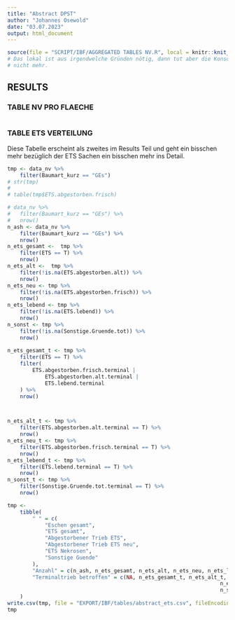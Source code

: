 ```yaml
---
title: "Abstract DPST"
author: "Johannes Osewold"
date: "03.07.2023"
output: html_document
---
```


```r
source(file = "SCRIPT/IBF/AGGREGATED TABLES NV.R", local = knitr::knit_global())
# Das lokal ist aus irgendwelche Gründen nötig, dann tut aber die Konsole rechts
# nicht mehr.
```

## RESULTS


### TABLE NV PRO FLAECHE

```r


```



### TABLE ETS VERTEILUNG

Diese Tabelle erscheint als zweites im Results Teil und geht ein bisschen mehr bezüglich der ETS Sachen  ein bisschen mehr ins Detail.
```r
tmp <- data_nv %>% 
	filter(Baumart_kurz == "GEs")
# str(tmp)
# 
# table(tmp$ETS.abgestorben.frisch)

# data_nv %>% 
# 	filter(Baumart_kurz == "GEs") %>% 
# 	nrow()
n_ash <- data_nv %>% 
	filter(Baumart_kurz == "GEs") %>% 
	nrow()
n_ets_gesamt <-  tmp %>% 
	filter(ETS == T) %>% 
	nrow()
n_ets_alt <-  tmp %>% 
	filter(!is.na(ETS.abgestorben.alt)) %>% 
	nrow()
n_ets_neu <- tmp %>% 
	filter(!is.na(ETS.abgestorben.frisch)) %>% 
	nrow()
n_ets_lebend <- tmp %>% 
	filter(!is.na(ETS.lebend)) %>% 
	nrow()
n_sonst <- tmp %>% 
	filter(!is.na(Sonstige.Gruende.tot)) %>%
	nrow()
				 	
n_ets_gesamt_t <- tmp %>%
	filter(ETS == T) %>%
	filter(
		ETS.abgestorben.frisch.terminal |
			ETS.abgestorben.alt.terminal |
			ETS.lebend.terminal
	) %>%
	nrow()



n_ets_alt_t <- tmp %>% 
	filter(ETS.abgestorben.alt.terminal == T) %>% 
	nrow()
n_ets_neu_t <- tmp %>% 
	filter(ETS.abgestorben.frisch.terminal == T) %>% 
	nrow()
n_ets_lebend_t <- tmp %>% 
	filter(ETS.lebend.terminal == T) %>% 
	nrow()
n_sonst_t <- tmp %>% 
	filter(Sonstige.Gruende.tot.terminal == T) %>% 
	nrow()

tmp <-
	tibble(
		" " = c(
			"Eschen gesamt",
			"ETS gesamt",
			"Abgestorbener Trieb ETS",
			"Abgestorbener Trieb ETS neu",
			"ETS Nekrosen",
			"Sonstige Guende"
		),
		"Anzahl" = c(n_ash, n_ets_gesamt, n_ets_alt, n_ets_neu, n_ets_lebend, n_sonst),
		"Terminaltrieb betroffen" = c(NA, n_ets_gesamt_t, n_ets_alt_t,
																	n_ets_neu_t, n_ets_lebend_t, 
																	n_sonst_t)
	)
write.csv(tmp, file = "EXPORT/IBF/tables/abstract_ets.csv", fileEncoding = "UTF-8")
tmp

```



```r


```





